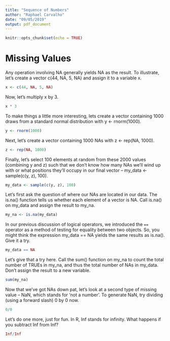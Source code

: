 ```yaml
---
title: "Sequence of Numbers"
author: "Raphael Carvalho"
date: "09/05/2019"
output: pdf_document
---
```


```r
knitr::opts_chunk$set(echo = TRUE)
```

# Missing Values

Any operation involving NA generally yields NA as the result. To illustrate, let's create a vector c(44, NA, 5, NA)
and assign it to a variable x.

```r
x <- c(44, NA, 5, NA)
```

Now, let's multiply x by 3.

```r
x * 3
```

To make things a little more interesting, lets create a vector containing 1000 draws from a standard normal
distribution with y <- rnorm(1000).

```r
y <- rnorm(1000)
```

Next, let's create a vector containing 1000 NAs with z <- rep(NA, 1000).

```r
z <- rep(NA, 1000)
```

Finally, let's select 100 elements at random from these 2000 values (combining y and z) such that we don't know how
many NAs we'll wind up with or what positions they'll occupy in our final vector -- my_data <- sample(c(y, z), 100).

```r
my_data <- sample(c(y, z), 100)
```

Let's first ask the question of where our NAs are located in our data. The is.na() function tells us whether each
element of a vector is NA. Call is.na() on my_data and assign the result to my_na.

```r
my_na <- is.na(my_data)
```

In our previous discussion of logical operators, we introduced the `==` operator as a method of testing for equality
between two objects. So, you might think the expression my_data == NA yields the same results as is.na(). Give it a
try.

```r
my_data == NA
```

Let's give that a try here. Call the sum() function on my_na to count the total number of TRUEs in my_na, and thus the
total number of NAs in my_data. Don't assign the result to a new variable.

```r
sum(my_na)
```

Now that we've got NAs down pat, let's look at a second type of missing value -- NaN, which stands for 'not a number'.
To generate NaN, try dividing (using a forward slash) 0 by 0 now.

```r
0/0
```

Let's do one more, just for fun. In R, Inf stands for infinity. What happens if you subtract Inf from Inf?

```r
Inf/Inf
```

